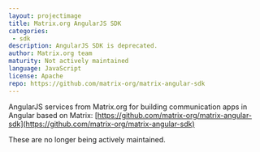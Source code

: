 ```yaml
---
layout: projectimage
title: Matrix.org AngularJS SDK
categories: 
 - sdk
description: AngularJS SDK is deprecated.
author: Matrix.org team
maturity: Not actively maintained
language: JavaScript
license: Apache
repo: https://github.com/matrix-org/matrix-angular-sdk
---
```


AngularJS services from Matrix.org for building communication apps in Angular based on Matrix: [https://github.com/matrix-org/matrix-angular-sdk](https://github.com/matrix-org/matrix-angular-sdk)

These are no longer being actively maintained.


